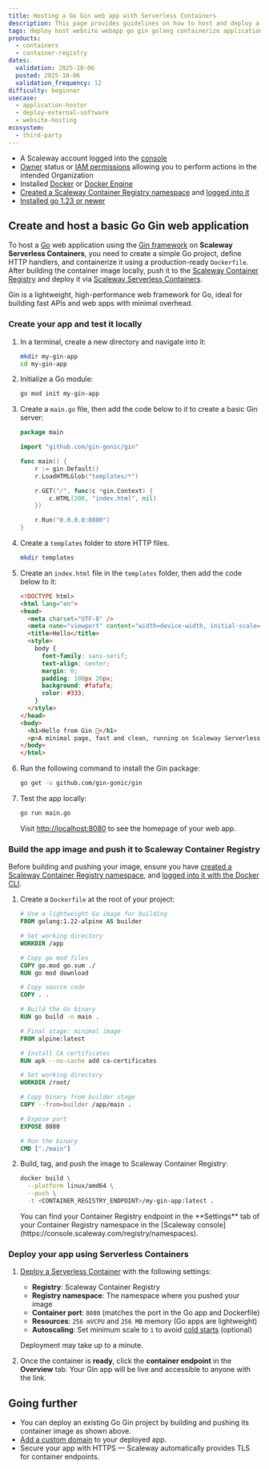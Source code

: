 ```yaml
---
title: Hosting a Go Gin web app with Serverless Containers
description: This page provides guidelines on how to host and deploy a Go web application using the Gin framework with Scaleway Serverless Containers
tags: deploy host website webapp go gin golang containerize application docker dockerfile
products:
  - containers
  - container-registry
dates:
  validation: 2025-10-06
  posted: 2025-10-06
  validation_frequency: 12
difficulty: beginner
usecase:
  - application-hostor
  - deploy-external-software
  - website-hosting
ecosystem:
  - third-party
---
```



<Requirements />

- A Scaleway account logged into the [console](https://console.scaleway.com)
- [Owner](/iam/concepts/#owner) status or [IAM permissions](/iam/concepts/#permission) allowing you to perform actions in the intended Organization
- Installed [Docker](https://docs.docker.com/get-started/get-docker/) or [Docker Engine](https://docs.docker.com/engine/install/)
- [Created a Scaleway Container Registry namespace](/container-registry/how-to/create-namespace/) and [logged into it](/container-registry/how-to/connect-docker-cli/)
- [Installed go 1.23 or newer](https://go.dev/doc/install)


## Create and host a basic Go Gin web application

To host a [Go](https://go.dev/) web application using the [Gin framework](https://gin-gonic.com/) on **Scaleway Serverless Containers**, you need to create a simple Go project, define HTTP handlers, and containerize it using a production-ready `Dockerfile`. After building the container image locally, push it to the [Scaleway Container Registry](/container-registry/) and deploy it via [Scaleway Serverless Containers](/serverless-containers/).

Gin is a lightweight, high-performance web framework for Go, ideal for building fast APIs and web apps with minimal overhead.

### Create your app and test it locally

1. In a terminal, create a new directory and navigate into it:
    ```bash
    mkdir my-gin-app
    cd my-gin-app
    ```

2. Initialize a Go module:
    ```bash
    go mod init my-gin-app
    ```

3. Create a `main.go` file, then add the code below to it to create a basic Gin server:
    ```go
    package main

    import "github.com/gin-gonic/gin"

    func main() {
        r := gin.Default()
        r.LoadHTMLGlob("templates/*")

        r.GET("/", func(c *gin.Context) {
            c.HTML(200, "index.html", nil)
        })

        r.Run("0.0.0.0:8080")
    }
    ```

4. Create a `templates` folder to store HTTP files.

    ```bash
    mkdir templates
    ```

5. Create an `index.html` file in the `templates` folder, then add the code below to it:

    ```html
    <!DOCTYPE html>
    <html lang="en">
    <head>
      <meta charset="UTF-8" />
      <meta name="viewport" content="width=device-width, initial-scale=1.0"/>
      <title>Hello</title>
      <style>
        body {
          font-family: sans-serif;
          text-align: center;
          margin: 0;
          padding: 100px 20px;
          background: #fafafa;
          color: #333;
        }
      </style>
    </head>
    <body>
      <h1>Hello from Gin 🌿</h1>
      <p>A minimal page, fast and clean, running on Scaleway Serverless Containers.</p>
    </body>
    </html>
    ```

6. Run the following command to install the Gin package:
    ```bash
    go get -u github.com/gin-gonic/gin
    ```

7. Test the app locally:
    ```bash
    go run main.go
    ```
    Visit [http://localhost:8080](http://localhost:8080) to see the homepage of your web app.

### Build the app image and push it to Scaleway Container Registry

Before building and pushing your image, ensure you have [created a Scaleway Container Registry namespace](/container-registry/how-to/create-namespace/), and [logged into it with the Docker CLI](/container-registry/how-to/connect-docker-cli/).

1. Create a `Dockerfile` at the root of your project:
    ```dockerfile
    # Use a lightweight Go image for building
    FROM golang:1.22-alpine AS builder

    # Set working directory
    WORKDIR /app

    # Copy go mod files
    COPY go.mod go.sum ./
    RUN go mod download

    # Copy source code
    COPY . .

    # Build the Go binary
    RUN go build -o main .

    # Final stage: minimal image
    FROM alpine:latest

    # Install CA certificates
    RUN apk --no-cache add ca-certificates

    # Set working directory
    WORKDIR /root/

    # Copy binary from builder stage
    COPY --from=builder /app/main .

    # Expose port
    EXPOSE 8080

    # Run the binary
    CMD ["./main"]
    ```

2. Build, tag, and push the image to Scaleway Container Registry:
    ```bash
    docker build \
      --platform linux/amd64 \
      --push \
      -t <CONTAINER_REGISTRY_ENDPOINT>/my-gin-app:latest .
    ```

    <Message type="note">
    You can find your Container Registry endpoint in the **Settings** tab of your Container Registry namespace in the [Scaleway console](https://console.scaleway.com/registry/namespaces).
    </Message>

### Deploy your app using Serverless Containers

1. [Deploy a Serverless Container](/serverless-containers/how-to/deploy-container/) with the following settings:
    - **Registry**: Scaleway Container Registry
    - **Registry namespace**: The namespace where you pushed your image
    - **Container port**: `8080` (matches the port in the Go app and Dockerfile)
    - **Resources**: `256 mVCPU` and `256 MB` memory (Go apps are lightweight)
    - **Autoscaling**: Set minimum scale to `1` to avoid [cold starts](/serverless-containers/concepts/#cold-start) (optional)

    Deployment may take up to a minute.

2. Once the container is **ready**, click the **container endpoint** in the **Overview** tab. Your Gin app will be live and accessible to anyone with the link.

## Going further

- You can deploy an existing Go Gin project by building and pushing its container image as shown above.
- [Add a custom domain](/serverless-containers/how-to/add-a-custom-domain-to-a-container/) to your deployed app.
- Secure your app with HTTPS — Scaleway automatically provides TLS for container endpoints.
